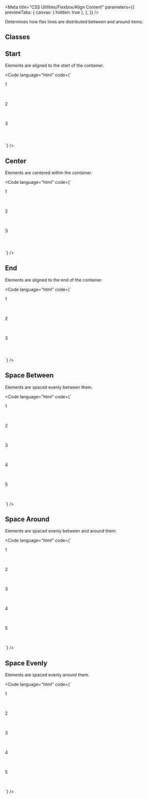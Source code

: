 
<Meta
  title="CSS Utilities/Flexbox/Align Content"
  parameters={{
    previewTabs: {
      canvas: { hidden: true },
    },
  }}
/>

<Banner label="Align Content" section="CSS Utilities" color="green" />

<Lead>Determines how flex lines are distributed between and around items.</Lead>

## Classes

<CssFlexboxAlignContent />

## Start

Elements are aligned to the start of the container.

<Code
  language="html"
  code={`
<div class="is-flex is-align-content-start is-flex-wrap-wrap fg-normal" style="min-height: 200px">
    <div class="has-background-green-3 has-radius-normal is-flex is-justify-content-center is-align-items-center" style="height: 4rem; width: 4rem">1</div>
    <div class="has-background-green-3 has-radius-normal is-flex is-justify-content-center is-align-items-center" style="height: 4rem; width: 4rem">2</div>
    <div class="has-background-green-3 has-radius-normal is-flex is-justify-content-center is-align-items-center" style="height: 4rem; width: 4rem">3</div>
</div>
`}
/>

## Center

Elements are centered within the container.

<Code
  language="html"
  code={`
<div class="is-flex is-align-content-center is-flex-wrap-wrap fg-normal" style="min-height: 200px">
    <div class="has-background-green-3 has-radius-normal is-flex is-justify-content-center is-align-items-center" style="height: 4rem; width: 4rem">1</div>
    <div class="has-background-green-3 has-radius-normal is-flex is-justify-content-center is-align-items-center" style="height: 4rem; width: 4rem">2</div>
    <div class="has-background-green-3 has-radius-normal is-flex is-justify-content-center is-align-items-center" style="height: 4rem; width: 4rem">3</div>
</div>
`}
/>

## End

Elements are aligned to the end of the container.

<Code
  language="html"
  code={`
<div class="is-flex is-align-content-end is-flex-wrap-wrap fg-normal" style="min-height: 200px">
    <div class="has-background-green-3 has-radius-normal is-flex is-justify-content-center is-align-items-center" style="height: 4rem; width: 4rem">1</div>
    <div class="has-background-green-3 has-radius-normal is-flex is-justify-content-center is-align-items-center" style="height: 4rem; width: 4rem">2</div>
    <div class="has-background-green-3 has-radius-normal is-flex is-justify-content-center is-align-items-center" style="height: 4rem; width: 4rem">3</div>
</div>
`}
/>

## Space Between

Elements are spaced evenly between them.

<Code
  language="html"
  code={`
<div class="is-flex is-align-content-space-between is-flex-wrap-wrap fg-normal" style="min-height: 200px">
    <div class="has-background-green-3 has-radius-normal is-flex is-justify-content-center is-align-items-center" style="height: 4rem; width: 200px" style="height: 4rem">1</div>
    <div class="has-background-green-3 has-radius-normal is-flex is-justify-content-center is-align-items-center" style="height: 4rem; width: 200px">2</div>
    <div class="has-background-green-3 has-radius-normal is-flex is-justify-content-center is-align-items-center" style="height: 4rem; width: 200px">3</div>
    <div class="has-background-green-3 has-radius-normal is-flex is-justify-content-center is-align-items-center" style="height: 4rem; width: 200px">4</div>
    <div class="has-background-green-3 has-radius-normal is-flex is-justify-content-center is-align-items-center" style="height: 4rem; width: 200px">5</div>
</div>
`}
/>

## Space Around

Elements are spaced evenly between and around them.

<Code
  language="html"
  code={`
<div class="is-flex is-align-content-space-around is-flex-wrap-wrap fg-normal" style="min-height: 200px">
    <div class="has-background-green-3 has-radius-normal is-flex is-justify-content-center is-align-items-center" style="height: 4rem; width: 200px" style="height: 4rem">1</div>
    <div class="has-background-green-3 has-radius-normal is-flex is-justify-content-center is-align-items-center" style="height: 4rem; width: 200px">2</div>
    <div class="has-background-green-3 has-radius-normal is-flex is-justify-content-center is-align-items-center" style="height: 4rem; width: 200px">3</div>
    <div class="has-background-green-3 has-radius-normal is-flex is-justify-content-center is-align-items-center" style="height: 4rem; width: 200px">4</div>
    <div class="has-background-green-3 has-radius-normal is-flex is-justify-content-center is-align-items-center" style="height: 4rem; width: 200px">5</div>
</div>
`}
/>

## Space Evenly

Elements are spaced evenly around them.

<Code
  language="html"
  code={`
<div class="is-flex is-align-content-space-evenly is-flex-wrap-wrap fg-normal" style="min-height: 200px">
    <div class="has-background-green-3 has-radius-normal is-flex is-justify-content-center is-align-items-center" style="height: 4rem; width: 200px" style="height: 4rem">1</div>
    <div class="has-background-green-3 has-radius-normal is-flex is-justify-content-center is-align-items-center" style="height: 4rem; width: 200px">2</div>
    <div class="has-background-green-3 has-radius-normal is-flex is-justify-content-center is-align-items-center" style="height: 4rem; width: 200px">3</div>
    <div class="has-background-green-3 has-radius-normal is-flex is-justify-content-center is-align-items-center" style="height: 4rem; width: 200px">4</div>
    <div class="has-background-green-3 has-radius-normal is-flex is-justify-content-center is-align-items-center" style="height: 4rem; width: 200px">5</div>
</div>
`}
/>
